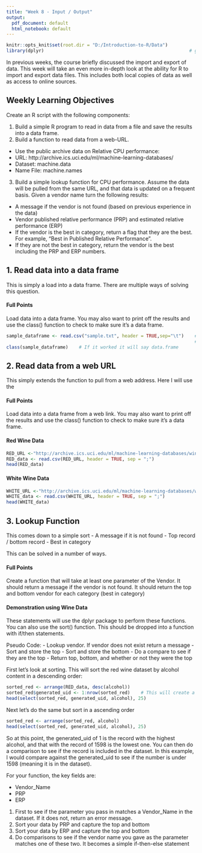 ```yaml
---
title: "Week 8 - Input / Output"
output:
  pdf_document: default
  html_notebook: default
---
```

```r
knitr::opts_knit$set(root.dir = "D:/Introduction-to-R/Data")
library(dplyr)                                                      # going to use this for the arrange function
```
In previous weeks, the course briefly discussed the import and export of data. This week will take an even more in-depth look at the ability for R to import and export data files. This includes both local copies of data as well as access to online sources.

## Weekly Learning Objectives
Create an R script with the following components:

1. Build a simple R program to read in data from a file and save the results into a data frame.
2. Build a function to read data from a web-URL.

- Use the public archive data on Relative CPU performance: 
- URL: http://archive.ics.uci.edu/ml/machine-learning-databases/
- Dataset: machine.data
- Name File: machine.names

3.  Build a simple lookup function for CPU performance. Assume the data will be pulled from the same URL, and that data is updated on a frequent basis. Given a vendor name turn the following results:

- A message if the vendor is not found (based on previous experience in the data)
- Vendor published relative performance (PRP) and estimated relative performance (ERP)
- If the vendor is the best in category, return a flag that they are the best. For example, "Best in Published Relative Performance".
- If they are not the best in category, return the vendor is the best including the PRP and ERP numbers.


## 1. Read data into a data frame
This is simply a load into a data frame.  There are multiple ways of solving this question.

#### Full Points
Load data into a data frame.  You may also want to print off the results and use the class() function to check to make sure it's a data frame.  
```r
sample_dataframe <- read.csv("sample.txt", header = TRUE,sep="\t")    #  First row is a header.  
                                                                      #  Field separated by a tab (\t)
class(sample_dataframe)    # If it worked it will say data.frame
```
## 2. Read data from a web URL
This simply extends the function to pull from a web address.  Here I will use the 

#### Full Points
Load data into a data frame from a web link.  You may also want to print off the results and use the class() function to check to make sure it's a data frame.  

#### Red Wine Data
```r
RED_URL <-"http://archive.ics.uci.edu/ml/machine-learning-databases/wine-quality/winequality-red.csv"
RED_data <- read.csv(RED_URL, header = TRUE, sep = ";")                                                             
head(RED_data)
```
#### White Wine Data
```r
WHITE_URL <-"http://archive.ics.uci.edu/ml/machine-learning-databases/wine-quality/winequality-white.csv"
WHITE_data <- read.csv(WHITE_URL, header = TRUE, sep = ";")  
head(WHITE_data)
```
## 3. Lookup Function
This comes down to a simple sort
- A message if it is not found
- Top record / bottom record
- Best in category

This can be solved in a number of ways.  

#### Full Points
Create a function that will take at least one parameter of the Vendor.  It should return a message if the vendor is not found.  It should return the top and bottom vendor for each category (best in category)

#### Demonstration using Wine Data
These statements will use the dplyr package to perform these functions.  You can also use the sort() function.  This should be dropped into a function with if/then statements.  

Pseudo Code:
- Lookup vendor.  If vendor does not exist return a message
- Sort and store the top
- Sort and store the bottom
- Do a compare to see if they are the top
- Return top, bottom, and whether or not they were the top

First let's look at sorting. This will sort the red wine dataset by alcohol content in a descending order:
```r
sorted_red <- arrange(RED_data, desc(alcohol))
sorted_red$generated_uid <- 1:nrow(sorted_red)    # This will create a unique identifier for each record 
head(select(sorted_red, generated_uid, alcohol), 25)
```
Next let's do the same but sort in a ascending order
```r
sorted_red <- arrange(sorted_red, alcohol)
head(select(sorted_red, generated_uid, alcohol), 25)
```
So at this point, the generated_uid of 1 is the record with the highest alcohol, and that with the record of 1598 is the lowest one.  You can then do a comparison to see if the record is included in the dataset.  In this example, I would compare against the generated_uid to see if the number is under 1598 (meaning it is in the dataset).

For your function, the key fields are:

- Vendor_Name
- PRP
- ERP

1. First to see if the parameter you pass in matches a Vendor_Name in the dataset.  If it does not, return an error message.  
2. Sort your data by PRP and capture the top and bottom
3. Sort your data by ERP and capture the top and bottom
4. Do comparisons to see if the vendor name you gave as the parameter matches one of these two.  It becomes a simple if-then-else statement
